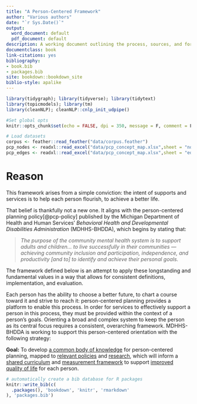 ```yaml
--- 
title: "A Person-Centered Framework"
author: "Various authors"
date: "`r Sys.Date()`"
output:
  word_document: default
  pdf_document: default
description: A working document outlining the process, sources, and formation of a comprehensive body of knowledge for person-centered planning.
documentclass: book
link-citations: yes
bibliography:
- book.bib
- packages.bib
site: bookdown::bookdown_site
biblio-style: apalike
---
```


```r
library(tidygraph); library(tidyverse); library(tidytext)
library(topicmodels); library(tm)
library(cleanNLP); cleanNLP::cnlp_init_udpipe()

#Set global opts
knitr::opts_chunk$set(echo = FALSE, dpi = 350, message = F, comment = F)

# Load datasets
corpus <- feather::read_feather("data/corpus.feather")
pcp_nodes <- readxl::read_excel("data/pcp_concept_map.xlsx",sheet = "nodes")
pcp_edges <- readxl::read_excel("data/pcp_concept_map.xlsx",sheet = "edges")

```

# Reason
 
This framework arises from a simple conviction: the intent of supports and services is to help each person flourish, to achieve a better life.

That belief is thankfully not a new one.  It aligns with the person-centered planning policy[@pcp-policy] published by the Michigan Department of Health and Human Services' *Behavioral Health and Developmental Disabilities Administration* (MDHHS-BHDDA), which begins by stating that:

> *The purpose of the community mental health system is to support adults and children... to live successfully in their communities — achieving community inclusion and participation, independence, and productivity [and to] to identify and achieve their personal goals.*

The framework defined below is an attempt to apply these longstanding and fundamental values in a way that allows for consistent definitions, implementation, and evaluation.

Each person has the ability to choose a better future, to chart a course toward it and strive to reach it: person-centered planning provides a platform to enable this process.  In order for services to effectively support a person in this process, they must be provided within the context of a person's goals. Orienting a broad and complex system to keep the person as its central focus requires a consistent, overarching framework.  MDHHS-BHDDA is working to support this person-centered orientation with the following strategy:

**Goal:** To develop [a common body of knowledge](#bok) for person-centered planning,
mapped to [relevant policies](#policy) and [research](#research),
which will inform a [shared curriculum](#curriculum)
and [measurement framework](#measure)
to support [improved quality of life](#pcpdca) for each person.


```r
# automatically create a bib database for R packages
knitr::write_bib(c(
  .packages(), 'bookdown', 'knitr', 'rmarkdown'
), 'packages.bib')
```
